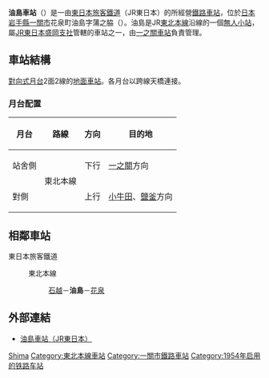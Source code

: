 {{NoteTA|1 = zh:油島車站; zh-cn:油岛站; zh-tw:油島車站; zh-hk:油島站; }}
{{日本車站資訊
|公司色 = green
|文字色 =
|站名 = 油島站
|圖片 = Eki-Yushima.JPG
|pxl =
|圖片說明 = 油島站
|日文原名 = 油島
|平假名 = ゆしま
|羅馬拼音 = Yushima
|電報略號 = ユシ
|所屬公司 = [[東日本旅客鐵道|東日本旅客鐵道]]（JR東日本）
|所在地 = [[岩手縣|岩手縣]][[一關市|一關市]]花泉町油島字樺之澤119-1
|啟用年月日 = 1954年（[[昭和|昭和]]29年）7月1日
|車站構造 = [[地面車站|地面車站]]
|月台配置 = 2面2線
|乘客人數 =
|上下車人次 =
|統計年度 =
|所屬路線 = {{Color|mediumseagreen|■}}[[東北本線|東北本線]]
|前一站 = *[[石越站|石越]]
|前一站距離 = 3.5
|後一站距離 = 4.2
|後一站 = [[花泉站|花泉]]
|距離 = 427.0
|起點站 = [[東京站|東京]]
|備註 = [[無人站|無人站]]（設有乘車站證明書發行機）
|全寬備註 = * 此段為仙台支社盛岡支社的邊界（此站往花泉方向為盛岡支社管內）
}}
'''油島車站'''（{{jpn|j=油島駅|hg=ゆしまえき|rm=Yushima eki|f=y}}）是一由[[東日本旅客鐵道|東日本旅客鐵道]]（JR東日本）的所經營[[鐵路車站|鐵路車站]]，位於[[日本|日本]][[岩手縣|岩手縣]][[一關市|一關市]]花泉町油島字蒲之脇（{{lang|ja|蒲ノ脇}}）。油島是JR[[東北本線|東北本線]]沿線的一個[[無人車站|無人小站]]，屬[[東日本旅客鐵道盛岡支社|JR東日本盛岡支社]]管轄的車站之一，由[[一之關車站|一之關車站]]負責管理。

== 車站結構 ==
[[對向式月台|對向式月台]]2面2線的[[地面車站|地面車站]]。各月台以跨線天橋連接。
=== 月台配置 ===
{| rules="rows" class="wikitable"
!月台!!路線!!方向!!目的地
|-
!站舍側
|rowspan=2|{{Color|mediumseagreen|■}}東北本線
| style="text-align:center" | 下行
|[[一之關站|一之關]]方向
|-
!對側
| style="text-align:center" | 上行
|[[小牛田站|小牛田]]、[[鹽釜站|鹽釜]]方向
|}
== 相鄰車站 ==
; 東日本旅客鐵道
: {{Color|mediumseagreen|■}}東北本線
:: [[石越站|石越]]－'''油島'''－[[花泉站|花泉]]

== 外部連結 ==
* {{ja}}[http://www.jreast.co.jp/estation/station/info.aspx?StationCd=1621 油島車站（JR東日本）] {{Wayback|url=http://www.jreast.co.jp/estation/station/info.aspx?StationCd=1621 |date=20111221015209 }}

{{東北本線}}

{{japan-rail-stub}}

{{DEFAULTSORT:Yushima}}
[[Category:日本鐵路車站_Yu|Shima]]
[[Category:東北本線車站|Category:東北本線車站]]
[[Category:一關市鐵路車站|Category:一關市鐵路車站]]
[[Category:1954年启用的铁路车站|Category:1954年启用的铁路车站]]
